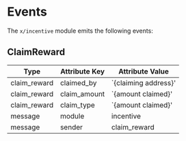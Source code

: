 

# Events

The `x/incentive` module emits the following events:

## ClaimReward

| Type         | Attribute Key | Attribute Value       |
| ------------ | ------------- | --------------------- |
| claim_reward | claimed_by    | `\{claiming address}' |
| claim_reward | claim_amount  | `\{amount claimed}'   |
| claim_reward | claim_type    | `\{amount claimed}'   |
| message      | module        | incentive             |
| message      | sender        | claim_reward          |


